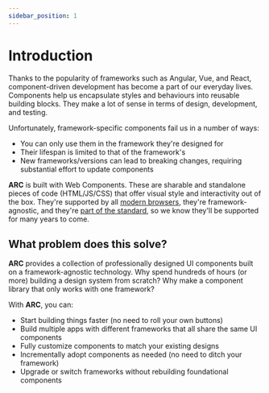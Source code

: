 ```yaml
---
sidebar_position: 1
---
```


# Introduction

Thanks to the popularity of frameworks such as Angular, Vue, and React, component-driven development has become a part of our everyday lives. Components help us encapsulate styles and behaviours into reusable building blocks. They make a lot of sense in terms of design, development, and testing.

Unfortunately, framework-specific components fail us in a number of ways:

- You can only use them in the framework they're designed for
- Their lifespan is limited to that of the framework's
- New frameworks/versions can lead to breaking changes, requiring substantial effort to update components

**ARC** is built with Web Components. These are sharable and standalone pieces of code (HTML/JS/CSS) that offer visual style and interactivity out of the box. They're supported by all [modern browsers](https://caniuse.com/custom-elementsv1), they're framework-agnostic, and they're [part of the standard](https://developer.mozilla.org/en-US/docs/Web/Web_Components), so we know they'll be supported for many years to come.

## What problem does this solve?

**ARC** provides a collection of professionally designed UI components built on a framework-agnostic technology. Why spend hundreds of hours (or more) building a design system from scratch? Why make a component library that only works with one framework?

With **ARC**, you can:

- Start building things faster (no need to roll your own buttons)
- Build multiple apps with different frameworks that all share the same UI components
- Fully customize components to match your existing designs
- Incrementally adopt components as needed (no need to ditch your framework)
- Upgrade or switch frameworks without rebuilding foundational components
